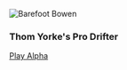 ![Barefoot Bowen](../../images/drift-king.png)

### Thom Yorke's Pro Drifter

[Play Alpha](https://mellowarpeggiation.itch.io/drift-king)
